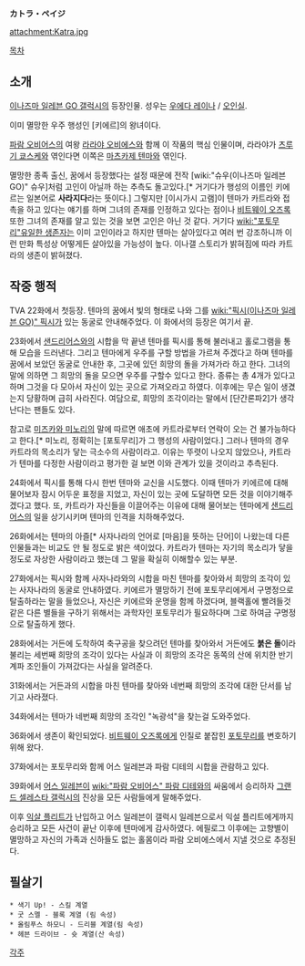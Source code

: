 '''カトラ・ペイジ'''

attachment:Katra.jpg

[[목차]]

== 소개 ==
[[이나즈마 일레븐 GO 갤럭시]]의 등장인물. 성우는 [[우에다 레이나]] / [[오인실]].

이미 멸망한 우주 행성인 [키에르]의 왕녀이다.

[[파람 오비어스]]의 여왕 [[라라야 오비에스]]와 함께 이 작품의 핵심 인물이며, 라라야가 [[츠루기 쿄스케]]와 엮인다면 이쪽은 [[마츠카제 텐마]]와 엮인다.

멸망한 종족 출신, 꿈에서 등장했다는 설정 때문에 전작 [wiki:"슈우(이나즈마 일레븐 GO)" 슈우]처럼 고인이 아닐까 하는 추측도 돌고있다.[* 거기다가 행성의 이름인 키에르는 일본어로 '''사라지다'''라는 뜻이다.] 그렇지만 [이시가시 고램]이 텐마가 카트라와 접촉을 하고 있다는 얘기를 하며 그녀의 존재를 인정하고 있다는 점이나 [[비트웨이 오즈록]] 또한 그녀의 존재를 알고 있는 것을 보면 고인은 아닌 것 같다. 거기다 [[wiki:"포토무리"유일한 생존자]]는 이미 고인이라고 하지만 텐마는 살아있다고 여러 번 강조하니까 이런 만화 특성상 어떻게든 살아있을 가능성이 높다. 이나갤 스토리가 밝혀짐에 따라 카트라의 생존이 밝혀졌다.

== 작중 행적 ==
TVA 22화에서 첫등장. 텐마의 꿈에서 빛의 형태로 나와 그를 [[wiki:"픽시(이나즈마 일레븐 GO)" 픽시]]가 있는 동굴로 안내해주었다. 이 화에서의 등장은 여기서 끝.

23화에서 [[샌드리어스]]와의 시합을 막 끝낸 텐마를 픽시를 통해 불러내고 홀로그램을 통해 모습을 드러낸다. 그리고 텐마에게 우주를 구할 방법을 가르쳐 주겠다고 하며 텐마를 꿈에서 보았던 동굴로 안내한 후, 그곳에 있던 희망의 돌을 가져가라 하고 한다. 그녀의 말에 의하면 그 희망의 돌을 모으면 우주를 구할수 있다고 한다. 종류는 총 4개가 있다고 하며 그것을 다 모아서 자신이 있는 곳으로 가져오라고 하였다. 이후에는 무슨 일이 생겼는지 당황하며 급히 사라진다. 여담으로, 희망의 조각이라는 말에서 [단간론파2]가 생각난다는 팬들도 있다.

참고로 [[미즈카와 미노리]]의 말에 따르면 애초에 카트라로부터 연락이 오는 건 불가능하다고 한다.[* 미노리, 정확히는 [포토무리]가 그 행성의 사람이었다.] 그러나 텐마의 경우 카트라의 목소리가 닿는 극소수의 사람이라고. 이유는 뚜렷이 나오지 않았으나, 카트라가 텐마를 다정한 사람이라고 평가한 걸 보면 이와 관계가 있을 것이라고 추측된다.

24화에서 픽시를 통해 다시 한번 텐마와 교신을 시도했다. 이때 텐마가 키에르에 대해 물어보자 잠시 어두운 표정을 지었고, 자신이 있는 곳에 도달하면 모든 것을 이야기해주겠다고 했다. 또, 카트라가 자신들을 이끌어주는 이유에 대해 물어보는 텐마에게 [[샌드리어스]]의 일을 상기시키며 텐마의 인격을 치하해주었다.

26화에서는 텐마의 아즐[* 사자나라의 언어로 [마음]을 뜻하는 단어]이 나왔는데 다른 인물들과는 비교도 안 될 정도로 밝은 색이었다. 카트라가 텐마는 자기의 목소리가 닿을 정도로 자상한 사람이라고 했는데 그 말을 확실히 이해할수 있는 부분.

27화에서는 픽시와 함께 사자나라와의 시합을 마친 텐마를 찾아와서 희망의 조각이 있는 사자나라의 동굴로 안내하였다. 키에르가 멸망하기 전에 포토무리에게서 구명정으로 탈출하라는 말을 들었으나, 자신은 키에르와 운명을 함께 하겠다며, 블랙홀에 빨려들것 같은 다른 별들을 구하기 위해서는 과학자인 포토무리가 필요하다며 그로 하여금 구명정으로 탈출하게 했다.

28화에서는 거든에 도착하여 축구공을 찾으려던 텐마를 찾아와서 거든에도 '''붉은 돌'''이라 불리는 세번째 희망의 조각이 있다는 사실과 이 희망의 조각은 동쪽의 산에 위치한 반기계파 조인들이 가져갔다는 사실을 알려준다.

31화에서는 거든과의 시합을 마친 텐마를 찾아와 네번째 희망의 조각에 대한 단서를 남기고 사라졌다.

34화에서는 텐마가 네번째 희망의 조각인 "녹광석"을 찾는걸 도와주었다.

36화에서 생존이 확인되었다. [[비트웨이 오즈록]]에게 인질로 붙잡힌 [[포토무리]]를 변호하기위해 왔다.

37화에서는 포토무리와 함께 어스 일레븐과 파람 디테의 시합을 관람하고 있다.

39화에서 [[어스 일레븐]]이 [[wiki:"파람 오비어스" 파람 디테]]와의 싸움에서 승리하자 [[그랜드 셀레스타 갤럭시]]의 진상을 모든 사람들에게 말해주었다.

이후 [[익살 플리트]]가 난입하고 어스 일레븐이 갤럭시 일레븐으로서 익설 플리트에게까지 승리하고 모든 사건이 끝난 이후에 텐마에게 감사하였다. 에필로그 이후에는 고향별이 멸망하고 자신의 가족과 신하들도 없는 홀몸이라 파람 오비에스에서 지낼 것으로 추정된다.

== 필살기 ==
 * 색기 Up! - 스킬 계열
 * 굿 스멜 - 블록 계열 (림 속성)
 * 올림푸스 하모니 - 드리블 계열(림 속성)
 * 헤븐 드라이브 - 슛 계열(산 속성)

[[각주]]
